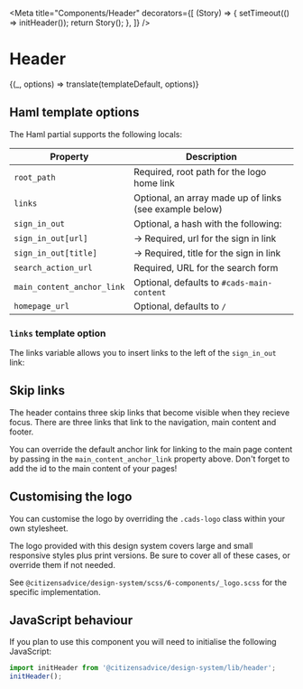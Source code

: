 

<Meta
  title="Components/Header"
  decorators={[
    (Story) => {
      setTimeout(() => initHeader());
      return Story();
    },
  ]}
/>

# Header

<Preview>
  <Story
    name="Default"
    parameters={{ docs: { source: { code: templateDefault.raw } } }}
  >
    {(_, options) => translate(templateDefault, options)}
  </Story>
</Preview>

## Haml template options

The Haml partial supports the following locals:

| Property                   | Description                                             |
| -------------------------- | ------------------------------------------------------- |
| `root_path`                | Required, root path for the logo home link              |
| `links`                    | Optional, an array made up of links (see example below) |
| `sign_in_out`              | Optional, a hash with the following:                    |
| `sign_in_out[url]`         | &rarr; Required, url for the sign in link               |
| `sign_in_out[title] `      | &rarr; Required, title for the sign in link             |
| `search_action_url`        | Required, URL for the search form                       |
| `main_content_anchor_link` | Optional, defaults to `#cads-main-content`              |
| `homepage_url`             | Optional, defaults to `/`                               |

### `links` template option

The links variable allows you to insert links to the left of the `sign_in_out` link:

<Source language="ruby" dark="true" code={linksVariable} />

## Skip links

The header contains three skip links that become visible when they recieve focus. There are three links that link to the navigation, main content and footer.

You can override the default anchor link for linking to the main page content by passing in the `main_content_anchor_link` property above. Don't forget to add the id to the main content of your pages!

## Customising the logo

You can customise the logo by overriding the `.cads-logo` class within your own stylesheet.

The logo provided with this design system covers large and small responsive styles plus print versions. Be sure to cover all of these cases, or override them if not needed.

See `@citizensadvice/design-system/scss/6-components/_logo.scss` for the specific implementation.

## JavaScript behaviour

If you plan to use this component you will need to initialise the following JavaScript:

```js
import initHeader from '@citizensadvice/design-system/lib/header';
initHeader();
```
